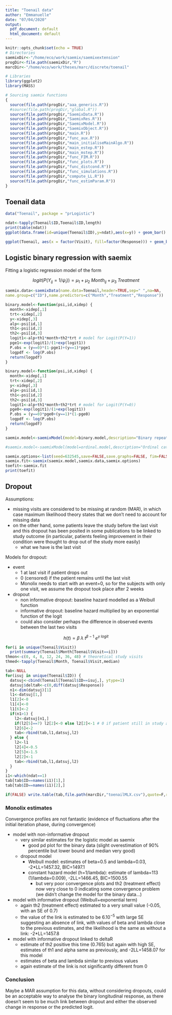 ```yaml
---
title: "Toenail data"
author: "Emmanuelle"
date: "07/04/2020"
output:
  pdf_document: default
  html_document: default
---
```


```r
knitr::opts_chunk$set(echo = TRUE)
# Directories
saemixDir<-"/home/eco/work/saemix/saemixextension"
progDir<-file.path(saemixDir,"R")
marcDir<-"/home/eco/work/theses/marc/discrete/toenail"

# Libraries
library(ggplot2)
library(MASS)

# Sourcing saemix functions
{
  source(file.path(progDir,"aaa_generics.R"))
  #source(file.path(progDir,"global.R"))
  source(file.path(progDir,"SaemixData.R"))
  source(file.path(progDir,"SaemixRes.R"))
  source(file.path(progDir,"SaemixModel.R"))
  source(file.path(progDir,"SaemixObject.R"))
  source(file.path(progDir,"main.R"))
  source(file.path(progDir,"func_aux.R"))
  source(file.path(progDir,"main_initialiseMainAlgo.R"))
  source(file.path(progDir,"main_estep.R"))
  source(file.path(progDir,"main_mstep.R"))
  source(file.path(progDir,"func_FIM.R"))
  source(file.path(progDir,"func_plots.R"))
  source(file.path(progDir,"func_distcond.R"))
  source(file.path(progDir,"func_simulations.R"))
  source(file.path(progDir,"compute_LL.R"))
  source(file.path(progDir,"func_estimParam.R"))
}
```

## Toenail data

```r
data("Toenail", package = "prLogistic")

ndat<-tapply(Toenail$ID,Toenail$ID,length)
print(table(ndat))
ggplot(data.frame(id=unique(Toenail$ID),y=ndat),aes(x=y)) + geom_bar()

ggplot(Toenail, aes(x = factor(Visit), fill=factor(Response))) + geom_bar(position='dodge') + facet_wrap(.~Treatment)

```

## Logistic binary regression with saemix

Fitting a logistic regression model of the form

$$
logit(P(Y_{ij}=1/\psi_i)) = \mu_1 + \mu_2 \; Month_{ij} + \mu_3 \; Treatment
$$

```r
saemix.data<-saemixData(name.data=Toenail,header=TRUE,sep=" ",na=NA, 
name.group=c("ID"),name.predictors=c("Month","Treatment","Response"))

binary.model<-function(psi,id,xidep) {
  month<-xidep[,1]
  trt<-xidep[,2]
  y<-xidep[,3]
  alp<-psi[id,1]
  th1<-psi[id,2]
  th2<-psi[id,3]
  logit1<-alp+th1*month+th2*trt # model for Logit(P(Y=1))
  pge1<-exp(logit1)/(1+exp(logit1))
  P.obs = (y==0)*(1-pge1)+(y==1)*pge1
  logpdf <- log(P.obs)
  return(logpdf)
}

binary.model<-function(psi,id,xidep) {
  month<-xidep[,1]
  trt<-xidep[,2]
  y<-xidep[,3]
  alp<-psi[id,1]
  th1<-psi[id,2]
  th2<-psi[id,3]
  logit1<-alp+th1*month+th2*trt # model for Logit(P(Y=0))
  pge0<-exp(logit1)/(1+exp(logit1))
  P.obs = (y==0)*pge0+(y==1)*(1-pge0)
  logpdf <- log(P.obs)
  return(logpdf)
}

saemix.model<-saemixModel(model=binary.model,description="Binary repeated model", modeltype="likelihood",psi0=matrix(c(2.5,1.5,-0.5),ncol=3,byrow=TRUE,dimnames=list(NULL,c("alp","th1","th2"))),transform.par=c(0,0,0), covariance.model=diag(c(1,1,0)))

#saemix.model<-saemixModel(model=ordinal.model,description="Ordinal categorical model", modeltype="likelihood",psi0=matrix(c(10,1,1,-5),ncol=4,byrow=TRUE,dimnames=list(NULL,c("alp1","alp2","alp3","th1"))),transform.par=c(0,1,1,0), covariance.model=matrix(c(1,0,0,0,0,0,0,0,0,0,0,0,0,0,0,1),ncol=4))

saemix.options<-list(seed=632545,save=FALSE,save.graphs=FALSE, fim=FALSE, print=FALSE, displayProgress=FALSE)
saemix.fit<-saemix(saemix.model,saemix.data,saemix.options)
toefit<-saemix.fit
print(toefit)

```

## Dropout

Assumptions:

- missing visits are considered to be missing at random (MAR), in which case maximum likelihood theory states that we don't need to account for missing data
- on the other hand, some patients leave the study before the last visit and this dropout has been posited in some publications to be linked to study outcome (in particular, patients feeling improvement in their condition were thought to drop out of the study more easily)
  - what we have is the last visit
  
Models for dropout:

- event
  - 1 at last visit if patient drops out
  - 0 (censored) if the patient remains until the last visit
  - Monolix needs to start with an event=0, so for the subjects with only one visit, we assume the dropout took place after 2 weeks
- dropout
  - non informative dropout: baseline hazard modelled as a Weibull function
  - informative dropout: baseline hazard multiplied by an exponential function of the logit
  - could also consider perhaps the difference in observed events between the last two visits


$$
h(t) = \beta \; \lambda \; t^{\beta-1} \; e^{\gamma \; logit}
$$

```r
for(i in unique(Toenail$Visit))
  print(summary(Toenail$Month[Toenail$Visit==i]))
thmon<-c(0, 4, 8, 12, 24, 36, 48) # theoretical study visits
thmed<-tapply(Toenail$Month, Toenail$Visit,median)

tab<-NULL
for(isuj in unique(Toenail$ID)) {
  datsuj<-cbind(Toenail[Toenail$ID==isuj,], ytype=1)
  datsuj$deltaR<-c(0,diff(datsuj$Response))
  n1<-dim(datsuj)[1]
  l1<-datsuj[1,]
  l1[2]<-0
  l1[4]<-0
  l1[6]<-2
  if(n1>1) {
    l2<-datsuj[n1,]
    if(l2[5]==7) l2[2]<-0 else l2[2]<-1 # 0 if patient still in study at last visit
    l2[6]<-2
    tab<-rbind(tab,l1,datsuj,l2)
  } else {
    l2<-l1
    l2[4]<-0.5
    l2[5]<-1.5
    l2[2]<-1
    tab<-rbind(tab,l1,datsuj,l2)
  }
}
i1<-which(ndat==1)
tab[tab$ID==names(i1)[1],]
tab[tab$ID==names(i1)[2],]

if(FALSE) write.table(tab,file.path(marcDir,"toenailMLX.csv"),quote=F,row.names=F)

```

### Monolix estimates

Convergence profiles are not fantastic (evidence of fluctuations after the initial iteration phase, during convergence)

- model with non-informative dropout
  - very similar estimates for the logistic model as saemix
    - good pd plot for the binary data (slight overestimation of 90% percentile but lower bound and median very good)
  - dropout model
    - Weibull model: estimates of beta=0.5 and lambda=0.03, -2*LL=1457.32, BIC=1497.1
    - constant hazard model (h=1/lambda): estimate of lambda=113 (1/lambda=0.009), -2LL=1466.45, BIC=1500.55
      - but very poor convergence plots and th2 (treatment effect) now very close to 0 indicating some convergence problem (we didn't change the model for the binary data...)
- model with informative dropout (Weibull+exponential term)
  - again th2 (treatment effect) estimated to a very small value (-0.05, with an SE of 0.7)
  - the value of the link is estimated to be 6.10$^{-5}$ with large SE suggesting an absence of link, with values of beta and lambda close to the previous estimates, and the likelihood is the same as without a link: -2*LL=1457.8
- model with informative dropout linked to deltaR
  - estimate of th2 positive this time (0.765) but again with high SE, estimates of th1 and alpha same as previously, and -2LL=1458.07 for this model
  - estimates of beta and lambda similar to previous values
  - again estimate of the link is not significantly different from 0 

### Conclusion

Maybe a MAR assumption for this data, without considering dropouts, could be an acceptable way to analyse the binary longitudinal response, as there doesn't seem to be much link between dropout and either the observed change in response or the predicted logit.


